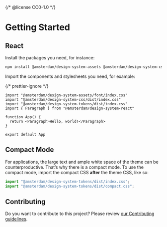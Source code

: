 {/* @license CC0-1.0 */}


<Meta title="Docs/Developer Guide/Getting Started" />

# Getting Started

## React

Install the packages you need, for instance:

```sh
npm install @amsterdam/design-system-assets @amsterdam/design-system-css @amsterdam/design-system-react @amsterdam/design-system-react-icons @amsterdam/design-system-tokens
```

Import the components and stylesheets you need, for example:

{/* prettier-ignore */}
```tsx
import "@amsterdam/design-system-assets/font/index.css"
import "@amsterdam/design-system-css/dist/index.css"
import "@amsterdam/design-system-tokens/dist/index.css"
import { Paragraph } from "@amsterdam/design-system-react"

function App() {
  return <Paragraph>Hello, world!</Paragraph>
}

export default App
```

## Compact Mode

For applications, the large text and ample white space of the theme can be counterproductive.
That’s why there is a compact mode.
To use the compact mode, import the compact CSS **after** the theme CSS, like so:

```ts
import "@amsterdam/design-system-tokens/dist/index.css";
import "@amsterdam/design-system-tokens/dist/compact.css";
```

## Contributing

Do you want to contribute to this project? Please review [our Contributing guidelines](https://github.com/Amsterdam/design-system/blob/develop/CONTRIBUTING.md).
